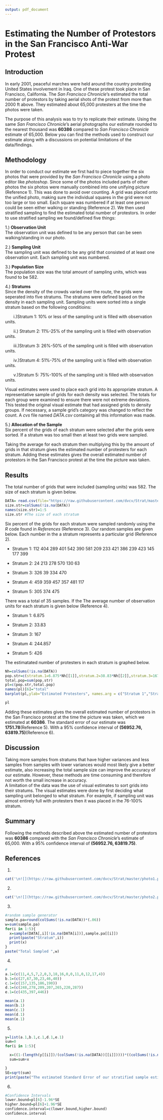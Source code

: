 ```yaml
---
output: pdf_document
---
```

Estimating the Number of Protestors in the San Francisco Anti-War Protest
========================================================

Introduction
-------------------------
In early 2001, peaceful marches were held around the country protesting United States involvement in Iraq. One of these protest took place in San Francisco, California. The *San Francisco Chronicle*'s estimated the total number of protestors by taking aerial shots of the protest from more than 2000 ft above. They estimated about 65,000 protesters at the time the photos were taken. 

The purpose of this analysis was to try to replicate their estimate. Using the same *San Francisco Chronicle*'s aerial photographs our estimate rounded to the nearest thousand was **60386** compared to *San Francisco Chronicle* estimate of 65,000. Below you can find the methods used to construct our estimate along with a discussions on potential limitations of the data/findings.

Methodology
-------------------------

In order to conduct our estimate we first had to piece together the six photos that were provided by the *San Francisco Chronicle* using a photo editor like *photoshop*. Since some of the photos included parts of other photos the six photos were manually combined into one unifying picture (Reference 1). This was done to avoid over counting. A grid was placed onto the unified photo, making sure the individual squares in the grid were not too large or too small. Each square was numbered if at least one person could be seen either walking or standing (Reference 2). We then used stratified sampling to find the estimated total number of protestors. In order to use stratified sampling we found/defined five things:   

1.) **Observation Unit**  
The observation unit was defined to be any person that can be seen walking/standing in our photo. 

2.) **Sampling Unit**  
The sampling unit was defined to be any grid that consisted of at least one observation unit. Each sampling unit was numbered.  

3.) **Population Size**  
The population size was the total amount of sampling units, which was found to be 582.  

4.) **Stratums**  
Since the density of the crowds varied over the route, the grids were seperated into five stratums. The stratums were defined based on the density in each sampling unit. Sampling units were sorted into a single stratum based on the following conditioins:  

&nbsp;&nbsp;&nbsp;&nbsp;&nbsp;&nbsp; i.)Stratum 1: 10% or less of the sampling unit is filled with observation units.
  
&nbsp;&nbsp;&nbsp;&nbsp;&nbsp;&nbsp; ii.) Stratum 2: 11%-25% of the sampling unit is filled with observation units.
  
&nbsp;&nbsp;&nbsp;&nbsp;&nbsp;&nbsp; iii.)Stratum 3: 26%-50% of the sampling unit is filled with observation units.

&nbsp;&nbsp;&nbsp;&nbsp;&nbsp;&nbsp; iv.)Stratum 4: 51%-75% of the sampling unit is filled with observation units.

&nbsp;&nbsp;&nbsp;&nbsp;&nbsp;&nbsp; v.)Stratum 5: 75%-100% of the sampling unit is filled with observation units.   

Visual estimates were used to place each grid into its appropriate stratum. A representative sample of grids for each density was selected. The totals for each group were examined to ensure there were not extreme deviations. This tested the original visual estimate that had assigned grids to density groups. If necessary, a sample grid's category was changed to reflect the count.  A *cvs* file named *DATA.csv* containing all this information was made.

5.)  **Allocation of the Sample**  
Six percent of the grids of each stratum were selected after the grids were sorted. If a stratum was too small then at least two grids were sampled.  


Taking the average for each stratum then multiplying this by the amount of grids in that stratum gives the estimated number of protesters for each stratum. Adding these estimates gives the overall estimated number of protestors in the San Francisco protest at the time the picture was taken. 
  
Results
-------------------------
The total number of grids that were included (sampling units) was 582. The size of each stratum is given below.   
```r
DATA= read.csv(file="https://raw.githubusercontent.com/dvcv/Strat/master/DATA.csv") #each column in DATA.cvs represents a different strata
size.str=colSums(!is.na(DATA))
names(size.str)=1:5
size.str #The size of each stratum

```
  
  
Six percent of the grids for each stratum were sampled randomly using the *R* code found in *References* (Reference 3). Our random samples are given below. Each number in the a stratum represents a particular grid (Reference 2).


  * Stratum 1: 112 404 289 401 542 390 581 209 233 421 386 239 423 145 177 399 
  
  * Stratum 2: 24 213 278 570 130 63
  
  * Stratum 3: 326 39 334 470
  
  * Stratum 4: 459 359 457 357 481 117
  
  * Stratum 5: 305 374 475
  
  
There was a total of 35 samples. If the  The average number of observation units for each stratum is given below (Reference 4).

  * Stratum 1: 6.875
  
  * Stratum 2: 33.83 
  
  * Stratum 3: 167
  
  * Stratum 4: 244.857  
  
  * Stratum 5: 426 

The estimatated number of protesters in each stratum is graphed below.  
```r
Nh=colSums(!is.na(DATA)) 
pop.str=c(stratum.1=6.875*Nh[[1]],stratum.2=38.83*Nh[[2]],stratum.3=167*(Nh[[3]]),stratum.4=244.857*(Nh[[4]]),stratum.5=426*(Nh[[5]]))
total.pop=sum(pop.str)
pl=c(pop.str,total.pop)
names(pl)[6]="total"
barplot(pl,ylab="Estimated Protesters", names.arg = c("Stratum 1","Stratum 2","Stratum 3","Stratum 4","Stratum 5", "Total"), axisnames=TRUE)

pl
```

  
Adding these estimates gives the overall estimated number of protestors in the San Francisco protest at the time the picture was taken, which we estimated at **60386**. 
The standard error of our estimate was **1751.78**(Reference 5). 
With a 95% confidence interval of **(56952.76, 63819.75)**(Reference 6).

Discussion
-------------------------
Taking more samples from stratums that have higher variances and less samples from samples with lower variances would most likely give a better estimate, also increasing the total sample size can improve the accuracy of our estimate. However, these methods are time consuming and therefore not worth the small increase in accuracy.   
A limitation of the data was the use of visual estimates to sort grids into their stratums. The visual estimates were done by first deciding what sampling unit belonged to what stratum. For example, if sampling unit was almost entirely full with protesters then it was placed in the 76-100% stratum.

Summary
-------------------------
Following the methods described above the estimated number of protestors was **60386** compared with the *San Francisco Chronicle*'s estimate of 65,000. With a 95% confidence interval of **(56952.76, 63819.75)**. 

References
-------------------------
(1)   
```r
cat('\n![](https://raw.githubusercontent.com/dvcv/Strat/master/photo1.png)\n')
```

(2)  
```r
cat('\n![](https://raw.githubusercontent.com/dvcv/Strat/master/photo2.png)\n')
```

(3)
```r
#random sample generator 
sample.pa=round(colSums(!is.na(DATA))*(.06))
w=sum(sample.pa)
for(i in 1:5){
  x=sample(DATA[,i][!is.na(DATA[i])],sample.pa[[i]])
  print(paste("Stratum",i))
  print(x)
}
paste("Total Sampled ",w)
```

(4)
```r
#
a.1=(c(11,4,5,7,2,0,3,18,16,0,0,11,0,12,17,4))
b.1=(c(27,67,30,23,46,40))
c.1=(c(157,135,186,190))
d.1=(c(248,278,209,207,265,220,287))
e.1=(c(435,397,446))

mean(a.1)
mean(b.1)
mean(c.1)
mean(d.1)
mean(e.1)
```
(5)
```r
y=list(a.1,b.1,c.1,d.1,e.1)
sum=0
for(i in 1:5){

  x=((1-(length(y[[i]])/(colSums(!is.na(DATA))[[i]]))))*((colSums(!is.na(DATA))[[i]])^2)*((var(y[[i]]))/length(y[[i]]))
  sum=sum+x

}
SE=sqrt(sum)
print(paste("The estimated Standard Error of our stratified sample estimate is", SE, ""))
```
(6)
```r
#Confidence Intervals
lower.bound=pl[6]-1.96*SE
higher.bound=pl[6]+1.96*SE
confidence.interval=c(lower.bound,higher.bound)
confidence.interval
```
